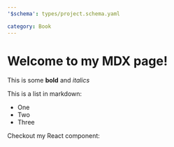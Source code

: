 ```yaml
---
'$schema': types/project.schema.yaml

category: Book
---
```


# Welcome to my MDX page!

This is some **bold** and _italics_

This is a list in markdown:

- One
- Two
- Three

Checkout my React component:
